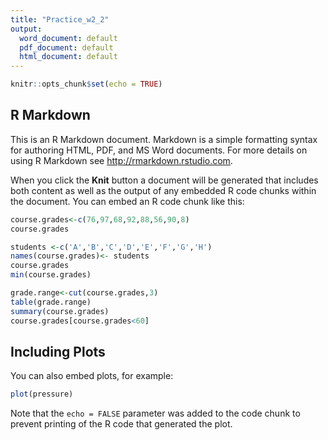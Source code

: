 ---
title: "Practice_w2_2"
output:
  word_document: default
  pdf_document: default
  html_document: default
---

```{r setup, include=FALSE}
knitr::opts_chunk$set(echo = TRUE)
```

## R Markdown

This is an R Markdown document. Markdown is a simple formatting syntax for authoring HTML, PDF, and MS Word documents. For more details on using R Markdown see <http://rmarkdown.rstudio.com>.

When you click the **Knit** button a document will be generated that includes both content as well as the output of any embedded R code chunks within the document. You can embed an R code chunk like this:

```{r cars}
course.grades<-c(76,97,68,92,88,56,90,8)
course.grades

students <-c('A','B','C','D','E','F','G','H')
names(course.grades)<- students
course.grades
min(course.grades)

grade.range<-cut(course.grades,3)
table(grade.range)
summary(course.grades)
course.grades[course.grades<60]
```

## Including Plots

You can also embed plots, for example:

```{r pressure, echo=FALSE}
plot(pressure)
```

Note that the `echo = FALSE` parameter was added to the code chunk to prevent printing of the R code that generated the plot.
